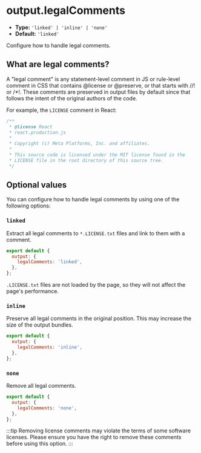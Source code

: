 # output.legalComments

- **Type:** `'linked' | 'inline' | 'none'`
- **Default:** `'linked'`

Configure how to handle legal comments.

## What are legal comments?

A "legal comment" is any statement-level comment in JS or rule-level comment in CSS that contains @license or @preserve, or that starts with //! or /\*!. These comments are preserved in output files by default since that follows the intent of the original authors of the code.

For example, the `LICENSE` comment in React:

```js
/**
 * @license React
 * react.production.js
 *
 * Copyright (c) Meta Platforms, Inc. and affiliates.
 *
 * This source code is licensed under the MIT license found in the
 * LICENSE file in the root directory of this source tree.
 */
```

## Optional values

You can configure how to handle legal comments by using one of the following options:

### `linked`

Extract all legal comments to `*.LICENSE.txt` files and link to them with a comment.

```js title="rsbuild.config.js"
export default {
  output: {
    legalComments: 'linked',
  },
};
```

`.LICENSE.txt` files are not loaded by the page, so they will not affect the page's performance.

### `inline`

Preserve all legal comments in the original position. This may increase the size of the output bundles.

```js title="rsbuild.config.js"
export default {
  output: {
    legalComments: 'inline',
  },
};
```

### `none`

Remove all legal comments.

```js title="rsbuild.config.js"
export default {
  output: {
    legalComments: 'none',
  },
};
```

:::tip
Removing license comments may violate the terms of some software licenses. Please ensure you have the right to remove these comments before using this option.
:::
